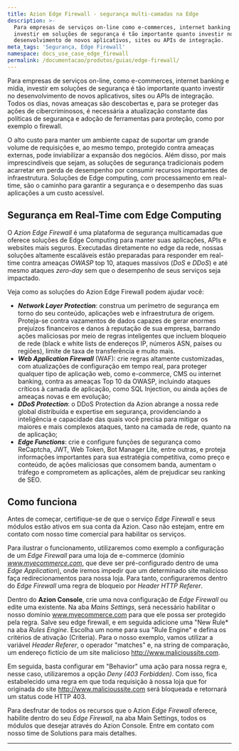 ```yaml
---
title: Azion Edge Firewall - segurança multi-camadas na Edge
description: >-
  Para empresas de serviços on-line como e-commerces, internet banking e mídia,
  investir em soluções de segurança é tão importante quanto investir no
  desenvolvimento de novos aplicativos, sites ou APIs de integração.
meta_tags: 'Segurança, Edge Firewall'
namespace: docs_use_case_edge_firewall
permalink: /documentacao/produtos/guias/edge-firewall/
---
```


Para empresas de serviços on-line, como e-commerces, internet banking e mídia, investir em soluções de segurança é tão importante quanto investir no desenvolvimento de novos aplicativos, sites ou APIs de integração. Todos os dias, novas ameaças são descobertas e, para se proteger das ações de cibercriminosos, é necessária a atualização constante das políticas de segurança e adoção de ferramentas para proteção, como por exemplo o firewall.

O alto custo para manter um ambiente capaz de suportar um grande volume de requisições e, ao mesmo tempo, protegido contra ameaças externas, pode inviabilizar a expansão dos negócios. Além disso, por mais imprescindíveis que sejam, as soluções de segurança tradicionais podem acarretar em perda de desempenho por consumir recursos importantes de infraestrutura. Soluções de Edge computing, com processamento em real-time, são o caminho para garantir a segurança e o desempenho das suas aplicações a um custo acessível.

## Segurança em Real-Time com Edge Computing

O _Azion Edge Firewall_ é uma plataforma de segurança multicamadas que oferece soluções de Edge Computing para manter suas aplicações, APIs e websites mais seguros. Executadas diretamente no edge da rede, nossas soluções altamente escaláveis estão preparadas para responder em real-time contra ameaças _OWASP_ top 10, ataques massivos (_DoS_ e _DDoS_) e até mesmo ataques _zero-day_ sem que o desempenho de seus serviços seja impactado.

Veja como as soluções do Azion Edge Firewall podem ajudar você:

* **_Network Layer Protection_**: construa um perímetro de segurança em torno do seu conteúdo, aplicações web e infraestrutura de origem. Proteja-se contra vazamentos de dados capazes de gerar enormes prejuízos financeiros e danos à reputação de sua empresa, barrando ações maliciosas por meio de regras inteligentes que incluem bloqueio de rede (black e white lists de endereços IP, números ASN, países ou regiões), limite de taxa de transferência e muito mais.
* **_Web Application Firewall_** (WAF): crie regras altamente customizadas, com atualizações de configuração em tempo real, para proteger qualquer tipo de aplicação web, como e-commerce, CMS ou internet banking, contra as ameaças Top 10 da OWASP, incluindo ataques críticos à camada de aplicação, como SQL Injection, ou ainda ações de ameaças novas e em evolução;
* **_DDoS Protection_**: o DDoS Protection da Azion abrange a nossa rede global distribuída e expertise em segurança, providenciando a inteligência e capacidade das quais você precisa para mitigar os maiores e mais complexos ataques, tanto na camada de rede, quanto na de aplicação;
* **_Edge Functions_**: crie e configure funções de segurança como ReCaptcha, JWT, Web Token, Bot Manager Lite, entre outras, e proteja informações importantes para sua estratégia competitiva, como preço e conteúdo, de ações maliciosas que consomem banda, aumentam o tráfego e comprometem as aplicações, além de prejudicar seu ranking de SEO.

## Como funciona

Antes de começar, certifique-se de que o serviço _Edge Firewall_ e seus módulos estão ativos em sua conta da Azion. Caso não estejam, entre em contato com nosso time comercial para habilitar os serviços.

Para ilustrar o funcionamento, utilizaremos como exemplo a configuração de um _Edge Firewall_ para uma loja de e-commerce (domínio _www.myecommerce.com_, que deve ser pré-configurado dentro de uma _Edge Application_), onde iremos impedir que um determinado site malicioso faça redirecionamentos para nossa loja. Para tanto, configuraremos dentro do _Edge Firewall_ uma regra de bloqueio por _Header HTTP Referer_.

Dentro do **Azion Console**, crie uma nova configuração de _Edge Firewall_ ou edite uma existente. Na aba _Mains Settings_, será necessário habilitar o nosso domínio www.myecommerce.com para que ele possa ser protegido pela regra. Salve seu edge firewall, e em seguida adicione uma "New Rule* na aba _Rules Engine_. Escolha um nome para sua "Rule Engine" e defina os critérios de ativação (Criteria). Para o nosso exemplo, vamos utilizar a variável _Header Referer_, o operador "matches" e, na string de comparação, um endereço fictício de um site malicioso http://www.malicioussite.com.

Em seguida, basta configurar em "Behavior" uma ação para nossa regra e, nesse caso, utilizaremos a opção _Deny (403 Forbidden)_. Com isso, fica estabelecido uma regra em que toda requisição à nossa loja que for originada do site http://www.malicioussite.com será bloqueada e retornará um status code HTTP 403.

Para desfrutar de todos os recursos que o Azion _Edge Firewall_ oferece, habilite dentro do seu _Edge Firewall_, na aba Main Settings, todos os módulos que desejar através do Azion Console. Entre em contato com nosso time de Solutions para mais detalhes.





---

